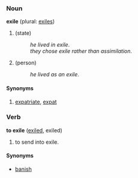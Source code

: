 ===Noun===
'''exile''' (plural: [[exiles]])

#(state)
#:''he lived in exile''.
#:''they chose exile rather than assimilation''.
#(person)
#:''he lived as an exile''.

====Synonyms====
# [[expatriate]], [[expat]]

===Verb===
'''to exile''' ([[exiled]], exiled)

# to send into exile.

====Synonyms====
*[[banish]]